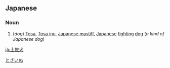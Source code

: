 ==Japanese==
{{wikipedia|Tosa (dog)|tosa inu}}
{{ja-kanjitab|土|佐|犬}}

===Noun===
{{ja-noun|とさいぬ}}

# (''dog'') [[Tosa]], [[Tosa inu]], [[Japanese mastiff]], [[Japanese]] [[fighting]] [[dog]] (''a kind of Japanese dog'')
[[Category:ja:Dogs|とさいぬ]]

[[ja:土佐犬]]